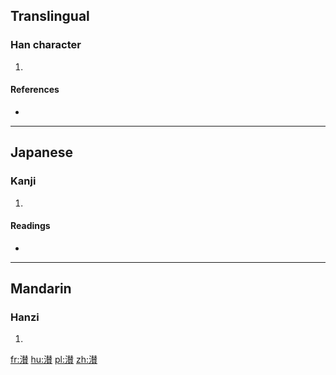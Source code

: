 ==Translingual==

===Han character===
{{Han char|rn=85|rad=水|as=15|sn=18|four=|canj=水手人金 (EQOC)}}

# {{defn|Han|sort=水15}}

====References====
* {{Han ref|kx=0658.070|dkj=18564|hdz=31776.030|uh=6FFD|ud=28669}}

----

==Japanese==

===Kanji===
{{ja-kanji|grade=|rs=水15}}

# {{defn|lang=ja|sort=水15}}

====Readings====
* {{ja-readings|on=[[さん]] (san)|kun=}}

----

==Mandarin==

===Hanzi===
{{cmn-hanzi|pin=[[cuán]] ([[cuan2]]), [[qián]] ([[qian2]]), [[zā]] ([[za1]]), [[zàn]] ([[zan4]])|wg=ts'uan<sup>2</sup>, ch'ien<sup>2</sup>, tsa<sup>1</sup>, tsan<sup>4</sup>}}

# {{defn|lang=cmn|sort=水15}}

[[fr:濽]]
[[hu:濽]]
[[pl:濽]]
[[zh:濽]]